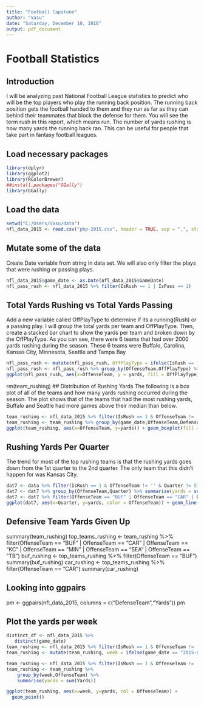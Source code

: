 ---
title: "Football Capstone"
author: "Vasu"
date: "Saturday, December 10, 2016"
output: pdf_document
---

# Football Statistics

## Introduction
I will be analyzing past National Football League statistics to predict who will be the top players who
play the running back position. The running back position gets the football handed to them and they run
as far as they can behind their teammates that block the defense for them. You will see the term rush in
this report, which means run. The number of yards rushing is how many yards the running back ran. 
This can be useful for people that take part in fantasy football leagues.

## Load necessary packages
```{r, include=FALSE}
library(dplyr)
library(ggplot2)
library(RColorBrewer)
##install.packages("GGally")
library(GGally)
```

## Load the data
```{r}
setwd("C:/Users/Vasu/data")
nfl_data_2015 <- read.csv("pbp-2015.csv", header = TRUE, sep = ",", stringsAsFactors = FALSE)
```

## Mutate some of the data
Create Date variable from string in data set. We will also only filter the plays that were
rushing or passing plays. 
```{r}
nfl_data_2015$game_date <- as.Date(nfl_data_2015$GameDate)
nfl_pass_rush <- nfl_data_2015 %>% filter(IsRush == 1 | IsPass == 1)
```

## Total Yards Rushing vs Total Yards Passing
Add a new variable called OffPlayType to determine if its a running(Rush) or a passing play.
I will group the total yards per team and OffPlayType. Then, create a stacked bar chart to show
the yards per team and broken down by the OffPlayType. As you can see, there were 6 teams that had 
over 2000 yards rushing during the season. These 6 teams were Buffalo, Carolina, Kansas City, Minnesota,
Seattle and Tampa Bay

```{r}
nfl_pass_rush <- mutate(nfl_pass_rush, OffPlayType = ifelse(IsRush == 1, "Rush",ifelse(IsPass == 1,"Pass","NA")))
nfl_pass_rush <- nfl_pass_rush %>% group_by(OffenseTeam,OffPlayType) %>% summarise(yards = sum(Yards))
ggplot(nfl_pass_rush, aes(x=OffenseTeam, y = yards, fill = OffPlayType)) + geom_bar(stat="identity") + geom_abline(intercept = 2000)
```
rm(team_rushing)
## Distribution of Rushing Yards
The following is a box plot of all of the teams and how many yards rushing occurred during the season. 
The plot shows that of the teams that had the most rushing yards, Buffalo and Seattle had more games
above their median than below. 
```{r}
team_rushing <- nfl_data_2015 %>% filter(IsRush == 1 & OffenseTeam != '')
team_rushing <- team_rushing %>% group_by(game_date,OffenseTeam,DefenseTeam) %>% summarise(yards = sum(Yards))
ggplot(team_rushing, aes(x=OffenseTeam, y=yards)) + geom_boxplot(fill = "gold1") + theme(axis.text.x=element_text(angle = -90, hjust = 0))
```

## Rushing Yards Per Quarter
The trend for most of the top rushing teams is that the rushing yards goes down from the 1st quarter
to the 2nd quarter. The only team that this didn't happen for was Kansas City. 
```{r}
dat7 <- data %>% filter(IsRush == 1 & OffenseTeam != '' & Quarter != 5)
dat7 <- dat7 %>% group_by(OffenseTeam,Quarter) %>% summarise(yards = sum(Yards))
dat7 <- dat7 %>% filter(OffenseTeam == "BUF" | OffenseTeam == "CAR" | OffenseTeam == "KC" | OffenseTeam == "MIN" | OffenseTeam == "SEA" | OffenseTeam == "TB")
ggplot(dat7, aes(x=Quarter, y=yards, color = OffenseTeam)) + geom_line()
```

## Defensive Team Yards Given Up
summary(team_rushing)
top_teams_rushing <- team_rushing %>% 
        filter(OffenseTeam == "BUF" | OffenseTeam == "CAR" | OffenseTeam == "KC" |               OffenseTeam == "MIN" | OffenseTeam == "SEA" | OffenseTeam == "TB")
buf_rushing <- top_teams_rushing %>% filter(OffenseTeam == "BUF")
summary(buf_rushing)
car_rushing <- top_teams_rushing %>% filter(OffenseTeam == "CAR")
summary(car_rushing)

## Looking into ggpairs
pm <- ggpairs(nfl_data_2015, columns = c("DefenseTeam","Yards"))
pm

## Plot the yards per week
```{r}
distinct_df <- nfl_data_2015 %>% 
   distinct(game_date)
team_rushing <- nfl_data_2015 %>% filter(IsRush == 1 & OffenseTeam != '')
team_rushing <- mutate(team_rushing, week = ifelse(game_date == "2015-09-10" | game_date == "2015-09-13" | game_date == "2015-09-14", "Week 1", "Week 2"))

team_rushing <- nfl_data_2015 %>% filter(IsRush == 1 & OffenseTeam != '')
team_rushing <- team_rushing %>% 
    group_by(week,OffenseTeam) %>% 
    summarise(yards = sum(Yards))

ggplot(team_rushing, aes(x=week, y=yards, col = OffenseTeam)) + 
  geom_point()
```